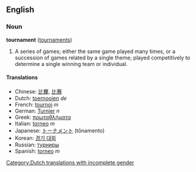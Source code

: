 ==English==
===Noun===
'''tournament''' ([[tournaments]])

# A series of games; either the same game played many times, or a succession of games related by a single theme; played competitively to determine a single winning team or individual.

====Translations====
*Chinese: [[比賽]], [[比赛]]
*Dutch: [[toernooien]] ''de'' [[Category:Dutch translations with incomplete gender]]
*French: [[tournoi]] ''m''
*German: [[Turnier]] ''n''
*Greek: [[πρωταθλήματα]]<!-- plural? -->
*Italian: [[torneo]] ''m''
*Japanese: [[トーナメント]] (tōnamento)
*Korean: [[경기 대회]]
*Russian: [[турниры]]<!-- plural? -->
*Spanish: [[torneo]] ''m''